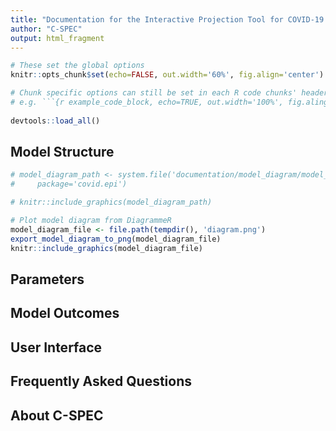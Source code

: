 ```yaml
---
title: "Documentation for the Interactive Projection Tool for COVID-19 Interventions"
author: "C-SPEC"
output: html_fragment
---
```


<!-- SETUP --> 

```r
# These set the global options
knitr::opts_chunk$set(echo=FALSE, out.width='60%', fig.align='center')

# Chunk specific options can still be set in each R code chunks' header
# e.g. ```{r example_code_block, echo=TRUE, out.width='100%', fig.aling='right'}
 
devtools::load_all()
```


<!-- For anybody that needs an introduction to Rmarkdown: 
     https://rmarkdown.rstudio.com/articles_intro.html -->

<!-- Comments are formatted as per this example comment --> 

<!-- $Math equations$ can be wrapped in single dollar-signs for inline math text --> 

<!-- $$Math equations$$ can be wrapped in double dollar-signs for math equations that get 
     centered on their own line--> 

<!-- Rmarkdown is based on markdown, so use markdown syntax to do 
     simple text formatting if needed --> 

<!-- Good guide on how to use markdown: https://guides.github.com/features/mastering-markdown/ --> 

## Model Structure

```r
# model_diagram_path <- system.file('documentation/model_diagram/model_diagram.png',
#     package='covid.epi')

# knitr::include_graphics(model_diagram_path)
```

```r
# Plot model diagram from DiagrammeR
model_diagram_file <- file.path(tempdir(), 'diagram.png')
export_model_diagram_to_png(model_diagram_file)
knitr::include_graphics(model_diagram_file)
```


## Parameters

## Model Outcomes

## User Interface

## Frequently Asked Questions 

## About C-SPEC

